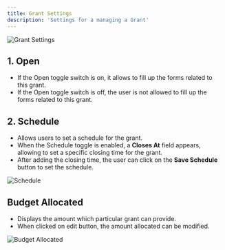 ```yaml
---
title: Grant Settings
description: 'Settings for a managing a Grant'
---
```

![Grant Settings](/images/guides/grant-settings/settings.png)

## 1. Open
- If the Open toggle switch is on, it allows to fill up the forms related to this grant.
- If the Open toggle switch is off, the user is not allowed to fill up the forms related to this grant.

## 2. Schedule
- Allows users to set a schedule for the grant.
- When the Schedule toggle is enabled, a **Closes At** field appears, allowing to set a specific closing time for the grant. 
- After adding the closing time, the user can click on the **Save Schedule** button to set the schedule.

![Schedule](/images/guides/grant-settings/closes.png)

## Budget Allocated
- Displays the amount which particular grant can provide.
- When clicked on edit button, the amount allocated can be modified.

![Budget Allocated](/images/guides/grant-settings/budget.png)

